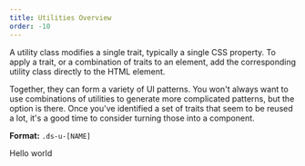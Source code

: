 ```yaml
---
title: Utilities Overview
order: -10
---
```


A utility class modifies a single trait, typically a single CSS property. To apply a trait, or a combination of traits to an element, add the corresponding utility class directly to the HTML element.

Together, they can form a variety of UI patterns. You won't always want to use combinations of utilities to generate more complicated patterns, but the option is there. Once you've identified a set of traits that seem to be reused a lot, it's a good time to consider turning those into a component.

**Format:** `.ds-u-[NAME]`

<EmbeddedExample>
  <div class="ds-u-fill--secondary ds-u-padding--3">
    <p class="ds-u-margin--0 ds-u-color--white ds-u-text-align--center">Hello world</p>
  </div>
</EmbeddedExample>
